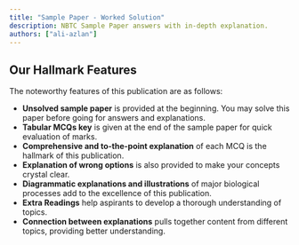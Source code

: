 ```yaml
---
title: "Sample Paper - Worked Solution"
description: NBTC Sample Paper answers with in-depth explanation.
authors: ["ali-azlan"]
---
```


## Our Hallmark Features

The noteworthy features of this publication are as follows:

- **Unsolved sample paper** is provided at the beginning. You may solve this paper before going for answers and explanations.
- **Tabular MCQs key** is given at the end of the sample paper for quick evaluation of marks.
- **Comprehensive and to-the-point explanation** of each MCQ is the hallmark of this publication.
- **Explanation of wrong options** is also provided to make your concepts crystal clear.
- **Diagrammatic explanations and illustrations** of major biological processes add to the excellence of this publication.
- **Extra Readings** help aspirants to develop a thorough understanding of topics.
- **Connection between explanations** pulls together content from different topics, providing better understanding.

<GDriveIframe src="https://drive.google.com/file/u/0/d/1MLE9OrW-AP_KITIFr04al36BrTnwONCu/preview" />

